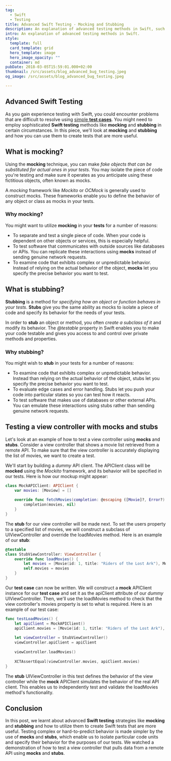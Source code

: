 ```yaml
---
tag:
  - Swift
  - Testing
title: Advanced Swift Testing - Mocking and Stubbing
description: An explanation of advanced testing methods in Swift, such as mocking and stubbing, and how to utilize them to create tests that are more useful. Additionally covered are examples and recommended practices for testing complex or difficult-to-predict behavior with mock objects and stubs, testing asynchronous code, and decoupling code from its dependencies.
intro: An explanation of advanced testing methods in Swift.
style:
  template: full
  card_template: grid
  hero_template: image
  hero_image_opacity: ""
  container: md
pubDate: 2018-03-05T15:59:01.000+02:00
thumbnail: /src/assets/blog_advanced_bug_testing.jpeg
og_image: /src/assets/blog_advanced_bug_testing.jpeg

---
```


## Advanced Swift Testing
As you gain experience testing with Swift, you could encounter problems that are difficult to resolve using [simple **test cases**](https://raulferrer.dev/blog/starting_unit_testing_in_swift/). You might need to employ sophisticated **Swift testing** methods like **mocking** and **stubbing** in certain circumstances. In this piece, we'll look at **mocking** and **stubbing** and how you can use them to create tests that are more useful.


## What is mocking?
Using the **mocking** technique, you can make *fake objects that can be substituted for actual ones in your tests*. You may isolate the piece of code you're testing and make sure it operates as you anticipate using these fictitious objects, often known as mocks.

A *mocking* framework like *Mockito* or *OCMock* is generally used to construct mocks. These frameworks enable you to define the behavior of any object or class as mocks in your tests.

### Why mocking?
You might want to utilize **mocking** in your **tests** for a number of reasons:

* To separate and test a single piece of code. When your code is dependent on other objects or services, this is especially helpful.
* To test software that communicates with outside sources like databases or APIs. You can replicate these interactions using **mocks** instead of sending genuine network requests.
* To examine code that exhibits complex or unpredictable behavior. Instead of relying on the actual behavior of the object, **mocks** let you specify the precise behavior you want to test.

## What is stubbing?
**Stubbing** is a method for *specifying how an object or function behaves in your tests*. **Stubs** give you the same ability as mocks to isolate a piece of code and specify its behavior for the needs of your tests.

In order to **stub** an object or method, you often *create a subclass of it* and modify its behavior. The *@testable* property in Swift enables you to make your code testable and gives you access to and control over private methods and properties.

### Why stubbing?
You might wish to **stub** in your tests for a number of reasons:
* To examine code that exhibits complex or unpredictable behavior. Instead than relying on the actual behavior of the object, stubs let you specify the precise behavior you want to test.
* To evaluate edge cases and error handling. Stubs let you push your code into particular states so you can test how it reacts.
* To test software that makes use of databases or other external APIs. You can emulate these interactions using stubs rather than sending genuine network requests.

## Testing a view controller with mocks and stubs
Let's look at an example of how to test a view controller using **mocks** and **stubs**. Consider a view controller that shows a movie list retrieved from a remote API. To make sure that the view controller is accurately displaying the list of movies, we want to create a test.

We'll start by building a *dummy* API client. The APIClient class will be **mocked** using the *Mockito* framework, and its behavior will be specified in our tests. Here is how our mockup might appear:

```swift
class MockAPIClient: APIClient {
    var movies: [Moview] = []
    
    override func fetchMovies(completion: @escaping ([Movie]?, Error?) -> Void) {
        completion(movies, nil)
    }
}
```
The **stub** for our view controller will be made next. To set the users property to a specified list of movies, we will construct a subclass of UIViewController and override the loadMovies method. Here is an example of our **stub**:

```swift
@testable
class StubViewController: ViewController {
    override func loadMovies() {
        let movies = [Movie(id: 1, title: "Riders of the Lost Ark"), Movie(id: 2, name: "Star Wars")]
        self.movies = movies
    }
}
```

Our **test case** can now be written. We will construct a **mock** APIClient instance for our **test case** and set it as the apiClient attribute of our *dummy* UIViewController. Then, we'll use the loadMovies method to check that the view controller's movies property is set to what is required. Here is an example of our test case:

```swift
func testLoadMovies() {
    let apiClient = MockAPIClient()
    apiClient.movies = [Movie(id: 1, title: "Riders of the Lost Ark"), Movie(id: 2, name: "Star Wars")]
    
    let viewController = StubViewController()
    viewController.apiClient = apiClient
    
    viewController.loadMovies()
    
    XCTAssertEqual(viewController.movies, apiClient.movies)
}
```
The **stub** UIViewController in this test defines the behavior of the view controller while the **mock** APIClient simulates the behavior of the real API client. This enables us to independently test and validate the loadMovies method's functionality.


## Conclusion
In this post, we learnt about advanced **Swift testing** strategies like **mocking** and **stubbing** and how to utilize them to create Swift tests that are more useful. Testing complex or hard-to-predict behavior is made simpler by the use of **mocks** and **stubs**, which enable us to isolate particular code units and specify their behavior for the purposes of our tests. We watched a demonstration of how to test a view controller that pulls data from a remote API using **mocks** and **stubs**.

